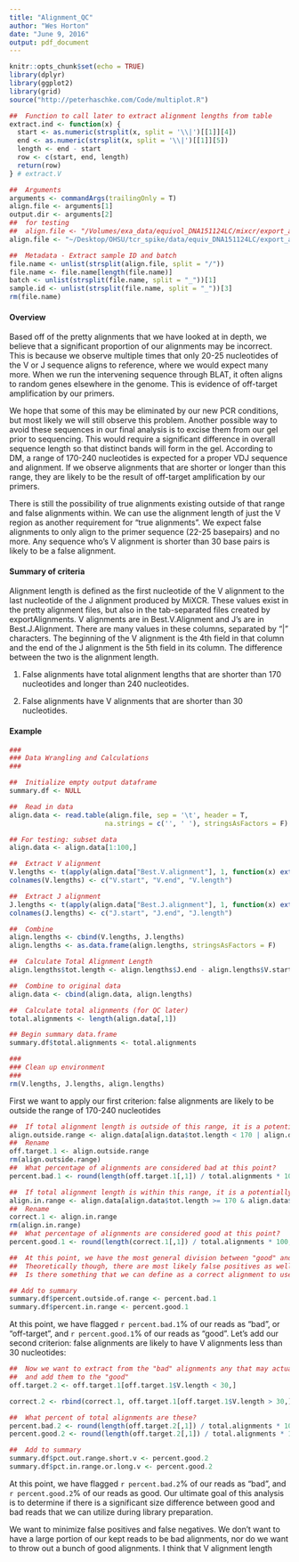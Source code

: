 ```yaml
---
title: "Alignment_QC"
author: "Wes Horton"
date: "June 9, 2016"
output: pdf_document
---
```


```r
knitr::opts_chunk$set(echo = TRUE)
library(dplyr)
library(ggplot2)
library(grid)
source("http://peterhaschke.com/Code/multiplot.R")
```

```r
##  Function to call later to extract alignment lengths from table
extract.ind <- function(x) {
  start <- as.numeric(strsplit(x, split = '\\|')[[1]][4])
  end <- as.numeric(strsplit(x, split = '\\|')[[1]][5])
  length <- end - start
  row <- c(start, end, length)
  return(row)
} # extract.V

##  Arguments
arguments <- commandArgs(trailingOnly = T)
align.file <- arguments[1]
output.dir <- arguments[2]
##  for testing
##  align.file <- "/Volumes/exa_data/equivol_DNA151124LC/mixcr/export_align/DNA151124LC_1_S1_alignment_exported.txt"
align.file <- "~/Desktop/OHSU/tcr_spike/data/equiv_DNA151124LC/export_align/DNA151124LC_1_S1_alignment_exported.txt"

##  Metadata - Extract sample ID and batch
file.name <- unlist(strsplit(align.file, split = "/"))
file.name <- file.name[length(file.name)]
batch <- unlist(strsplit(file.name, split = "_"))[1]
sample.id <- unlist(strsplit(file.name, split = "_"))[3]
rm(file.name)
```

#### Overview

Based off of the pretty alignments that we have looked at in depth, we believe that a significant proportion of our alignments may be incorrect. This is because we observe multiple times that only 20-25 nucleotides of the V or J sequence aligns to reference, where we would expect many more. When we run the intervening sequence through BLAT, it often aligns to random genes elsewhere in the genome. This is evidence of off-target amplification by our primers.  

We hope that some of this may be eliminated by our new PCR conditions, but most likely we will still observe this problem. Another possible way to avoid these sequences in our final analysis is to excise them from our gel prior to sequencing. This would require a significant difference in overall sequence length so that distinct bands will form in the gel. According to DM, a range of 170-240 nucleotides is expected for a proper VDJ sequence and alignment. If we observe alignments that are shorter or longer than this range, they are likely to be the result of off-target amplification by our primers.  

There is still the possibility of true alignments existing outside of that range and false alignments within. We can use the alignment length of just the V region as another requirement for "true alignments". We expect false alignments to only align to the primer sequence (22-25 basepairs) and no more. Any sequence who's V alignment is shorter than 30 base pairs is likely to be a false alignment.

#### Summary of criteria

Alignment length is defined as the first nucleotide of the V alignment to the last nucleotide of the J alignment produced by MiXCR. These values exist in the pretty alignment files, but also in the tab-separated files created by exportAlignments. V alignments are in Best.V.Alignment and J's are in Best.J.Alignment. There are many values in these columns, separated by "|" characters. The beginning of the V alignment is the 4th field in that column and the end of the J alignment is the 5th field in its column. The difference between the two is the alignment length.

1. False alignments have total alignment lengths that are shorter than 170 nucleotides and longer than 240 nucleotides.

2. False alignments have V alignments that are shorter than 30 nucleotides.

#### Example

```r
###
### Data Wrangling and Calculations
###

##  Initialize empty output dataframe
summary.df <- NULL

##  Read in data
align.data <- read.table(align.file, sep = '\t', header = T,
                        na.strings = c('', ' '), stringsAsFactors = F)

## For testing: subset data
align.data <- align.data[1:100,]

##  Extract V alignment
V.lengths <- t(apply(align.data["Best.V.alignment"], 1, function(x) extract.ind(x)))
colnames(V.lengths) <- c("V.start", "V.end", "V.length")

##  Extract J alignment
J.lengths <- t(apply(align.data["Best.J.alignment"], 1, function(x) extract.ind(x)))
colnames(J.lengths) <- c("J.start", "J.end", "J.length")

##  Combine
align.lengths <- cbind(V.lengths, J.lengths)
align.lengths <- as.data.frame(align.lengths, stringsAsFactors = F)

##  Calculate Total Alignment Length
align.lengths$tot.length <- align.lengths$J.end - align.lengths$V.start

##  Combine to original data
align.data <- cbind(align.data, align.lengths)

##  Calculate total alignments (for QC later)
total.alignments <- length(align.data[,1])

## Begin summary data.frame
summary.df$total.alignments <- total.alignments

###
### Clean up environment
###
rm(V.lengths, J.lengths, align.lengths)
```

First we want to apply our first criterion: false alignments are likely to be outside the range of 170-240 nucleotides

```r
##  If total alignment length is outside of this range, it is a potentially off-target alignment
align.outside.range <- align.data[align.data$tot.length < 170 | align.data$tot.length > 240, ]
##  Rename
off.target.1 <- align.outside.range
rm(align.outside.range)
##  What percentage of alignments are considered bad at this point?
percent.bad.1 <- round(length(off.target.1[,1]) / total.alignments * 100, digits = 1)

##  If total alignment length is within this range, it is a potentially correct alignment
align.in.range <- align.data[align.data$tot.length >= 170 & align.data$tot.length <= 240,]
##  Rename
correct.1 <- align.in.range
rm(align.in.range)
##  What percentage of alignments are considered good at this point?
percent.good.1 <- round(length(correct.1[,1]) / total.alignments * 100, digits = 1)

##  At this point, we have the most general division between "good" and "bad" alignments. 
##  Theoretically though, there are most likely false positives as well as false negatives. 
##  Is there something that we can define as a correct alignment to use as a checkpoint here?

## Add to summary
summary.df$percent.outside.of.range <- percent.bad.1
summary.df$percent.in.range <- percent.good.1


```

At this point, we have flagged `r percent.bad.1`% of our reads as "bad", or "off-target", and `r percent.good.1`% of our reads as "good". Let's add our second criterion: false alignments are likely to have V alignments less than 30 nucleotides:

```r
##  Now we want to extract from the "bad" alignments any that may actually be "good" alignments 
##  and add them to the "good"
off.target.2 <- off.target.1[off.target.1$V.length < 30,]

correct.2 <- rbind(correct.1, off.target.1[off.target.1$V.length > 30,])

##  What percent of total alignments are these?
percent.bad.2 <- round(length(off.target.2[,1]) / total.alignments * 100, digits = 1)
percent.good.2 <- round(length(off.target.2[,1]) / total.alignments * 100, digits = 1)

##  Add to summary
summary.df$pct.out.range.short.v <- percent.good.2
summary.df$pct.in.range.or.long.v <- percent.good.2
```

At this point, we have flagged `r percent.bad.2`% of our reads as "bad", and `r percent.good.2`% of our reads as good. Our ultimate goal of this analysis is to determine if there is a significant size difference between good and bad reads that we can utilize during library preparation.  

We want to minimize false positives and false negatives. We don't want to have a large portion of our kept reads to be bad alignments, nor do we want to throw out a bunch of good alignments. I think that V alignment length 